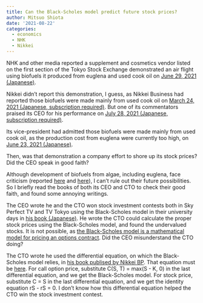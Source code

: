 ```yaml
---
title: Can the Black-Scholes model predict future stock prices?
author: Mitsuo Shiota
date: '2021-08-22'
categories:
  - economics
  - NHK
  - Nikkei
---
```


NHK and other media reported a supplement and cosmetics vendor listed on the first section of the Tokyo Stock Exchange demonstrated an air flight using biofuels it produced from euglena and used cook oil on [June 29, 2021 (Japanese)](https://www3.nhk.or.jp/news/html/20210629/k10013110281000.html).

Nikkei didn't report this demonstration, I guess, as Nikkei Business had reported those biofuels were made mainly from used cook oil on [March 24, 2021 (Japanese, subscription required)](https://business.nikkei.com/atcl/NBD/19/depth/00987/). But one of its commentators praised its CEO for his performance on [July 28, 2021 (Japanese, subscription required)](https://www.nikkei.com/article/DGXZQOCD260KT0W1A720C2000000/).

Its vice-president had admitted those biofuels were made mainly from used cook oil, as the production cost from euglena were currently too high, on [June 23, 2021 (Japanese)](https://www.businessinsider.jp/post-237366).

Then, was that demonstration a company effort to shore up its stock prices? Did the CEO speak in good faith?

Although development of biofuels from algae, including euglena, face criticism (reported [here](https://harvardpolitics.com/the-myth-of-algae-biofuels/) and [here](https://www.forbes.com/sites/rrapier/2018/11/02/algal-biofuels-dead-not-so-fast-says-algal-biofuel-researcher/?sh=3215644056c4)), I can't rule out their future possibilities. So I briefly read the books of both its CEO and CTO to check their good faith, and found some annoying writings.

The CEO wrote he and the CTO won stock investment contests both in Sky Perfect TV and TV Tokyo using the Black-Scholes model in their university days in [his book (Japanese)](https://books.google.co.jp/books?id=See-3LkAF7IC&pg=RA1-PT24&lpg=RA1-PT24&dq=%E3%83%86%E3%83%AC%E3%83%93%E6%9D%B1%E4%BA%AC%E3%80%80%E6%8A%95%E8%B3%87%E3%80%80%E3%82%B3%E3%83%B3%E3%83%86%E3%82%B9%E3%83%88&source=bl&ots=V3Ma62XFc7&sig=ACfU3U3rUdvKh4ubXk5JjtYpfVpEqWcGaA&hl=en&sa=X&ved=2ahUKEwilwc3u8cPyAhUYA94KHYQ8BrEQ6AF6BAgLEAM#v=onepage&q=%E3%83%86%E3%83%AC%E3%83%93%E6%9D%B1%E4%BA%AC%E3%80%80%E6%8A%95%E8%B3%87%E3%80%80%E3%82%B3%E3%83%B3%E3%83%86%E3%82%B9%E3%83%88&f=false). He wrote the CTO could calculate the proper stock prices using the Black-Scholes model, and found the undervalued stocks. It is not possible, as [the Black-Scholes model is a mathematical model for pricing an options contract](https://www.investopedia.com/terms/b/blackscholes.asp). Did the CEO misunderstand the CTO doing?

The CTO wrote he used the differential equation, on which the Black-Scholes model relies, in [his book publised by Nikkei BP](https://books.google.co.jp/books/about/%E3%83%9F%E3%83%89%E3%83%AA%E3%83%A0%E3%82%B7%E5%8D%9A%E5%A3%AB%E3%81%AE%E8%B6%85%E8%B5%B7%E6%A5%AD%E6%80%9D%E8%80%83.html?id=M2hvzgEACAAJ&redir_esc=y). That equation must be [here](https://www.quantstart.com/articles/Deriving-the-Black-Scholes-Equation/). For call option price, substitute C(S, T) = max(S - K, 0) in the last differential equation, and we get the Black-Scholes model. For stock price, substitute C = S in the last differential equation, and we get the identity equation rS - rS = 0. I don't know how this differential equation helped the CTO win the stock investment contest.
